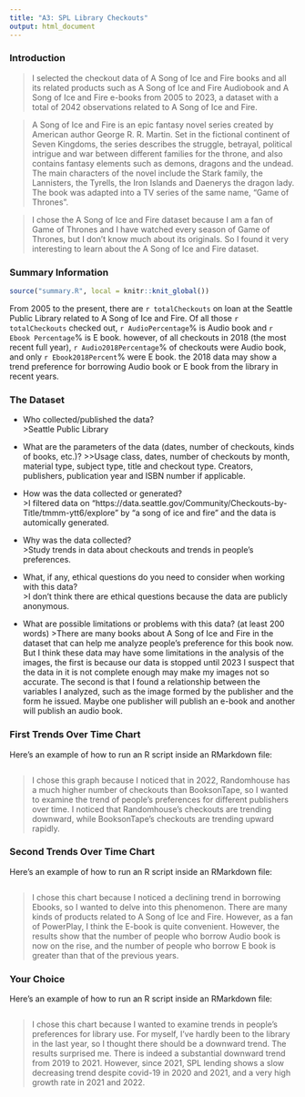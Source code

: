 ```yaml
---
title: "A3: SPL Library Checkouts"
output: html_document
---
```


### Introduction

>I selected the checkout data of A Song of Ice and Fire books and all its related products such as A Song of Ice and Fire Audiobook and A Song of Ice and Fire e-books from 2005 to 2023, a dataset with a total of 2042 observations related to A Song of Ice and Fire.

>A Song of Ice and Fire is an epic fantasy novel series created by American author George R. R. Martin. Set in the fictional continent of Seven Kingdoms, the series describes the struggle, betrayal, political intrigue and war between different families for the throne, and also contains fantasy elements such as demons, dragons and the undead. The main characters of the novel include the Stark family, the Lannisters, the Tyrells, the Iron Islands and Daenerys the dragon lady. The book was adapted into a TV series of the same name, "Game of Thrones".

>I chose the A Song of Ice and Fire dataset because I am a fan of Game of Thrones and I have watched every season of Game of Thrones, but I don't know much about its originals. So I found it very interesting to learn about the A Song of Ice and Fire dataset.


### Summary Information

```r
source("summary.R", local = knitr::knit_global())
```

From 2005 to the present, there are `r totalCheckouts` on loan at the Seattle Public Library related to A Song of Ice and Fire. Of all those `r totalCheckouts` checked out, `r AudioPercentage`% is Audio book and `r Ebook Percentage`% is E book. however, of all checkouts in 2018 (the most recent full year), `r Audio2018Percentage`% of checkouts were Audio book, and only `r Ebook2018Percent`% were E book. the 2018 data may show a trend preference for borrowing Audio book or E book from the library in recent years.

### The Dataset

- Who collected/published the data?  
>Seattle Public Library

- What are the parameters of the data (dates, number of checkouts, kinds of books, etc.)?
>>Usage class, dates, number of checkouts by month, material type, subject type, title and checkout type.
Creators, publishers, publication year and ISBN number if applicable.

- How was the data collected or generated?  
>I filtered data on "https://data.seattle.gov/Community/Checkouts-by-Title/tmmm-ytt6/explore" by "a song of ice and fire" and the data is automically generated.

- Why was the data collected?  
>Study trends in data about checkouts and trends in people's preferences.

- What, if any, ethical questions do you need to consider when working with this data?  
>I don't think there are ethical questions because the data are publicly anonymous.

- What are possible limitations or problems with this data?   (at least 200 words)
>There are many books about A Song of Ice and Fire in the dataset that can help me analyze people's preference for this book now. But I think these data may have some limitations in the analysis of the images, the first is because our data is stopped until 2023 I suspect that the data in it is not complete enough may make my images not so accurate. The second is that I found a relationship between the variables I analyzed, such as the image formed by the publisher and the form he issued. Maybe one publisher will publish an e-book and another will publish an audio book.

### First Trends Over Time Chart

Here's an example of how to run an R script inside an RMarkdown file:

```r
```
>I chose this graph because I noticed that in 2022, Randomhouse has a much higher number of checkouts than BooksonTape, so I wanted to examine the trend of people's preferences for different publishers over time. I noticed that Randomhouse's checkouts are trending downward, while BooksonTape's checkouts are trending upward rapidly.

### Second Trends Over Time Chart

Here's an example of how to run an R script inside an RMarkdown file:

```r
```
>I chose this chart because I noticed a declining trend in borrowing Ebooks, so I wanted to delve into this phenomenon. There are many kinds of products related to A Song of Ice and Fire. However, as a fan of PowerPlay, I think the E-book is quite convenient. However, the results show that the number of people who borrow Audio book is now on the rise, and the number of people who borrow E book is greater than that of the previous years.

### Your Choice

Here's an example of how to run an R script inside an RMarkdown file:

```r
```
>I chose this chart because I wanted to examine trends in people's preferences for library use. For myself, I've hardly been to the library in the last year, so I thought there should be a downward trend. The results surprised me. There is indeed a substantial downward trend from 2019 to 2021. However, since 2021, SPL lending shows a slow decreasing trend despite covid-19 in 2020 and 2021, and a very high growth rate in 2021 and 2022.

